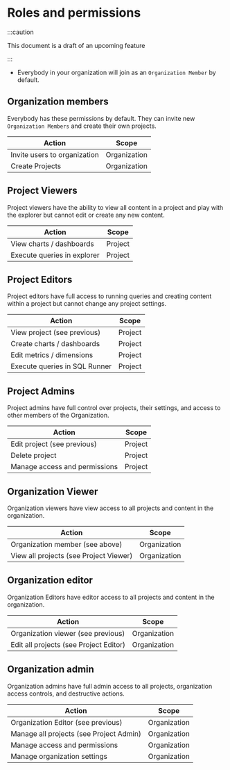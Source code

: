 # Roles and permissions

:::caution

This document is a draft of an upcoming feature

:::

* Everybody in your organization will join as an `Organization Member` by default.

## Organization members

Everybody has these permissions by default. They can invite new `Organization Members` and create their own projects.

| Action                                  | Scope |
|-----------------------------------------|-------|
| Invite users to organization            | Organization |
| Create Projects | Organization |

## Project Viewers

Project viewers have the ability to view all content in a project and play with the explorer but cannot edit or 
create any new content.

| Action                      | Scope |
|-----------------------------|---|
| View charts / dashboards    | Project |
| Execute queries in explorer | Project |

## Project Editors

Project editors have full access to running queries and creating content within a project but cannot change any 
project settings.

| Action                        | Scope |
|-------------------------------|---|
| View project (see previous)   | Project |
| Create charts / dashboards    | Project |
| Edit metrics / dimensions     | Project |
| Execute queries in SQL Runner | Project |

## Project Admins

Project admins have full control over projects, their settings, and access to other members of the Organization.


| Action                        | Scope |
|-------------------------------|---|
| Edit project (see previous)   | Project |
| Delete project                | Project |
| Manage access and permissions | Project |

## Organization Viewer

Organization viewers have view access to all projects and content in the organization.

| Action                                 | Scope |
|----------------------------------------|----|
| Organization member (see above)        | Organization |
| View all projects (see Project Viewer) | Organization |

## Organization editor

Organization Editors have editor access to all projects and content in the organization.

| Action                                 | Scope |
|----------------------------------------|----|
| Organization viewer (see previous)     | Organization |
| Edit all projects (see Project Editor) | Organization |

## Organization admin

Organization admins have full admin access to all projects, organization access controls, and destructive actions.

| Action                                  | Scope |
|-----------------------------------------|----|
| Organization Editor (see previous)      | Organization |
| Manage all projects (see Project Admin) | Organization |
| Manage access and permissions | Organization |
| Manage organization settings | Organization |
